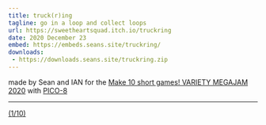 ```yaml
---
title: truck(r)ing
tagline: go in a loop and collect loops
url: https://sweetheartsquad.itch.io/truckring
date: 2020 December 23
embed: https://embeds.seans.site/truckring/
downloads:
 - https://downloads.seans.site/truckring.zip
---
```


made by Sean and IAN for the [Make 10 short games! VARIETY MEGAJAM 2020](https://itch.io/jam/vmj2020) with [PICO-8](https://www.lexaloffle.com/pico-8.php)

---

[(1/10)](https://itch.io/c/1319442/variety-megajam-2020-entries)